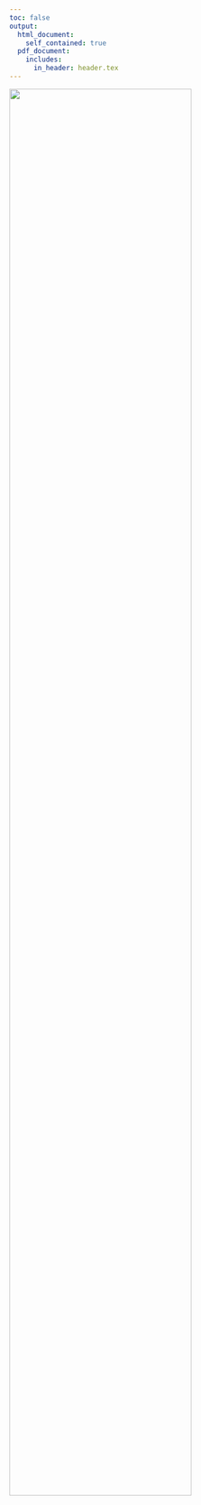 ```yaml
---
toc: false
output: 
  html_document:
    self_contained: true
  pdf_document: 
    includes: 
      in_header: header.tex
---
```


```{=html}
<style>
/* CSS for HTML title page */
.title-page {
    display: flex;
    flex-direction: column;
    justify-content: center;
    align-items: center;
    height: 100vh;
    text-align: center;
}

.title-page title {
    font-size: 0em;
    margin-bottom: 0.5em;
    display: none;
}

.title-page h2 {
    font-size: 2em;
    margin-bottom: 0.5em;
}

.title-page p {
    font-size: 1.5em;
    margin-bottom: 0.5em;
}

.hidden-title {
    display: none;
}


</style>
```
::: {.hidden-title .hidden-author}
# iLand - the book {.unnumbered}
:::

![](images/book_cover.png){fig-alt="The iLand Book" width="80%"}
